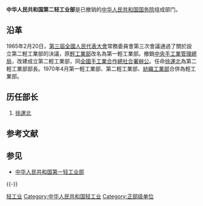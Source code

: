 '''中华人民共和国第二轻工业部'''是已撤销的[[中华人民共和国国务院|中华人民共和国国务院]]组成部门。

== 沿革 ==
1965年2月20日，[[第三屆全國人民代表大會|第三屆全國人民代表大會]]常務委員會第三次會議通過了關於設立第二輕工業部的決議，原[[中華人民共和國輕工業部|輕工業部]]改名為第一輕工業部。撤銷[[中央手工業管理總局|中央手工業管理總局]]，改建成立第二輕工業部，同[[全國手工業合作總社|全國手工業合作總社]][[合署辦公|合署辦公]]。任命[[徐運北|徐運北]]為第二輕工業部部長。1970年4月第一輕工業部、第二輕工業部、[[中華人民共和國紡織工業部|紡織工業部]]合併為輕工業部。

== 历任部长 ==
# [[徐運北|徐運北]]

== 参考文献 ==
{{Reflist}}

== 参见 ==
* [[中华人民共和国第一轻工业部|中华人民共和国第一轻工业部]]

{{-}}
{{Gov-stub}}
{{第3届国务院|组成部门}}

[[Category:国务院已撤销各部|轻工业]]
[[Category:中华人民共和国轻工业|Category:中华人民共和国轻工业]]
[[Category:正部级单位|Category:正部级单位]]